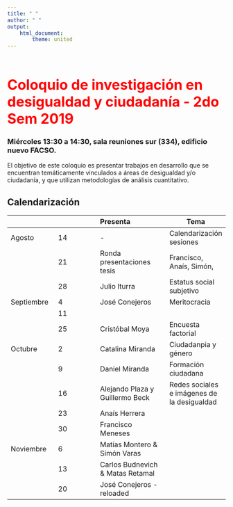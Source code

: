```yaml
---
title: " "
author: " "
output:
    html_document:
        theme: united
---
```


<br/>
<br/>

<b>
<font color="red" size=6>
Coloquio de investigación en desigualdad y ciudadanía - 2do Sem 2019
</b>
</font>
<br>

### Miércoles 13:30  a 14:30, sala reuniones sur (334), edificio nuevo FACSO.


El objetivo de este coloquio es presentar trabajos en desarrollo que se encuentran temáticamente vinculados a áreas de desigualdad y/o ciudadanía, y que utilizan metodologías de análisis cuantitativo.

## Calendarización


| |  | Presenta   | Tema |
|--|--|:--|--|
| Agosto | 14 | -  | Calendarización sesiones
|  | 21 | Ronda presentaciones tesis | Francisco, Anaís, Simón,
|  | 28 | Julio Iturra  | Estatus social subjetivo
| Septiembre   | 4 | José Conejeros  | Meritocracia
|   | 11  |   |   |
|   | 25  | Cristóbal Moya  | Encuesta factorial
| Octubre   | 2 | Catalina Miranda  | Ciudadanpia y género
|   | 9  |  Daniel Miranda  | Formación ciudadana
|   | 16 |  Alejando Plaza y Guillermo Beck| Redes sociales e imágenes de la desigualdad
|   | 23  | Anaís Herrera |
|   | 30  | Francisco Meneses  |
|Noviembre  | 6  | Matías Montero & Simón Varas |
|   | 13  | Carlos Budnevich & Matas Retamal |
|   | 20  | José Conejeros - reloaded  |
